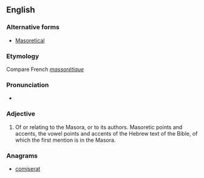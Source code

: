 ==English==

===Alternative forms===
*[[Masoretical]]

===Etymology===
Compare French ''[[massorétique]]''

===Pronunciation===
* {{IPA|/mæsəˈrɛtɪk/|lang=en}}

===Adjective===
{{en-adj|-}}
# Of or relating to the Masora, or to its authors.  Masoretic points and accents, the vowel points and accents of the Hebrew text of the Bible, of which the first mention is in the Masora.

===Anagrams===
* [[comiserat#English|comiserat]]